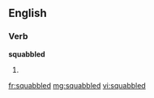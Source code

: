 ==English==

===Verb===
'''squabbled'''

# {{past of|[[squabble]]}}

[[fr:squabbled]]
[[mg:squabbled]]
[[vi:squabbled]]